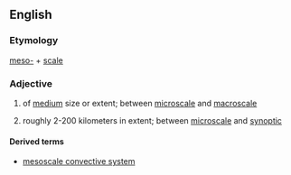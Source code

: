 ==English==

===Etymology===
[[meso-]] + [[scale]]

===Adjective===
{{en-adj|-}}

# of [[medium]] size or extent; between [[microscale]] and [[macroscale]]
# {{context|meteorology|of a weather phenomenon}} roughly 2-200 kilometers in extent; between [[microscale]] and [[synoptic]]

====Derived terms====
*[[mesoscale convective system]]